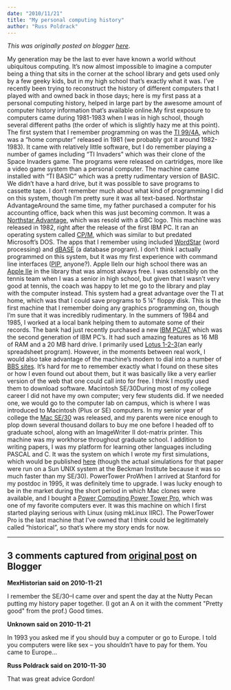 ```yaml
---
date: "2010/11/21"
title: "My personal computing history"
author: "Russ Poldrack"
---
```


*This was originally posted on blogger [here](https://russpoldrack.blogspot.com/2010/11/my-personal-computing-history.html)*.

 My generation may be the last to ever have known a world without ubiquitous computing. It’s now almost impossible to imagine a computer being a thing that sits in the corner at the school library and gets used only by a few geeky kids, but in my high school that’s exactly what it was. I’ve recently been trying to reconstruct the history of different computers that I played with and owned back in those days; here is my first pass at a personal computing history, helped in large part by the awesome amount of computer history information that’s available online.My first exposure to computers came during 1981-1983 when I was in high school, though several different paths (the order of which is slightly hazy me at this point). The first system that I remember programming on was the [TI 99/4A](http://en.wikipedia.org/wiki/Texas_Instruments_TI-99/4A), which was a “home computer” released in 1981 (we probably got it around 1982-1983). It came with relatively little software, but I do remember playing a number of games including “TI Invaders” which was their clone of the Space Invaders game. The programs were released on cartridges, more like a video game system than a personal computer. The machine came installed with “TI BASIC” which was a pretty rudimentary version of BASIC. We didn’t have a hard drive, but it was possible to save programs to cassette tape. I don’t remember much about what kind of programming I did on this system, though I’m pretty sure it was all text-based. Northstar AdvantageAround the same time, my father purchased a computer for his accounting office, back when this was just becoming common. It was a [Northstar Advantage](http://www.old-computers.com/museum/computer.asp?c=652), which was resold with a GBC logo. This machine was released in 1982, right after the release of the first IBM PC. It ran an operating system called [CP/M](http://en.wikipedia.org/wiki/CP/M), which was similar to but predated Microsoft’s DOS. The apps that I remember using included [WordStar](http://en.wikipedia.org/wiki/WordStar) (word processing) and [dBASE](http://en.wikipedia.org/wiki/DBase) (a database program). I don’t think I actually programmed on this system, but it was my first experience with command line interfaces ([PIP](http://en.wikipedia.org/wiki/Peripheral_Interchange_Program), anyone?). Apple IIeIn our high school there was an [Apple IIe](http://www.old-computers.com/museum/computer.asp?st=1&c=83) in the library that was almost always free. I was ostensibly on the tennis team when I was a senior in high school, but given that I wasn’t very good at tennis, the coach was happy to let me go to the library and play with the computer instead. This system had a great advantage over the TI at home, which was that I could save programs to 5 ¼” floppy disk. This is the first machine that I remember doing any graphics programming on, though I’m sure that it was incredibly rudimentary. In the summers of 1984 and 1985, I worked at a local bank helping them to automate some of their records. The bank had just recently purchased a new [IBM PC/AT](http://en.wikipedia.org/wiki/IBM_Personal_Computer/AT) which was the second generation of IBM PC’s. It had such amazing features as 16 MB of RAM and a 20 MB hard drive. I primarily used [Lotus 1-2-3 ](http://en.wikipedia.org/wiki/Lotus_1-2-3)(an early spreadsheet program). However, in the moments between real work, I would also take advantage of the machine’s modem to dial into a number of [BBS sites](http://en.wikipedia.org/wiki/Bulletin_board_system). It’s hard for me to remember exactly what I found on these sites or how I even found out about them, but it was basically like a very earlier version of the web that one could call into for free. I think I mostly used them to download software. Macintosh SE/30During most of my college career I did not have my own computer; very few students did. If we needed one, we would go to the computer lab on campus, which is where I was introduced to Macintosh (Plus or SE) computers. In my senior year of college the [Mac SE/30](http://en.wikipedia.org/wiki/Macintosh_SE/30) was released, and my parents were nice enough to plop down several thousand dollars to buy me one before I headed off to graduate school, along with an ImageWriter II dot-matrix printer. This machine was my workhorse throughout graduate school. I addition to writing papers, I was my platform for learning other languages including PASCAL and C. It was the system on which I wrote my first simulations, which would be published [here](http://www.poldracklab.org/Publications/pdfs/Psychonomic%20Bulletin%20and%20Review%201996%20Poldrack.pdf) (though the actual simulations for that paper were run on a Sun UNIX system at the Beckman Institute because it was so much faster than my SE/30).  PowerTower ProWhen I arrived at Stanford for my postdoc in 1995, it was definitely time to upgrade. I was lucky enough to be in the market during the short period in which Mac clones were available, and I bought a [Power Computing Power Tower Pro](http://www.everymac.com/systems/powercc/powertower_pro/powertower_pro180.html), which was one of my favorite computers ever. It was this machine on which I first started playing serious with Linux (using mkLinux IIRC). The PowerTower Pro is the last machine that I’ve owned that I think could be legitimately called “historical”, so that’s where my story ends for now.       

---

## 3 comments captured from [original post](https://russpoldrack.blogspot.com/2010/11/my-personal-computing-history.html) on Blogger

**MexHistorian said on 2010-11-21**

I remember the SE/30--I came over and spent the day at the Nutty Pecan putting my history paper together. (I got an A on it with the comment &quot;Pretty good&quot; from the prof.) Good times.

**Unknown said on 2010-11-21**

In 1993 you asked me if you should buy a computer or go to Europe.  I told you computers were like sex -- you shouldn't have to pay for them.  You came to Europe...

**Russ Poldrack said on 2010-11-30**

That was great advice Gordon!

